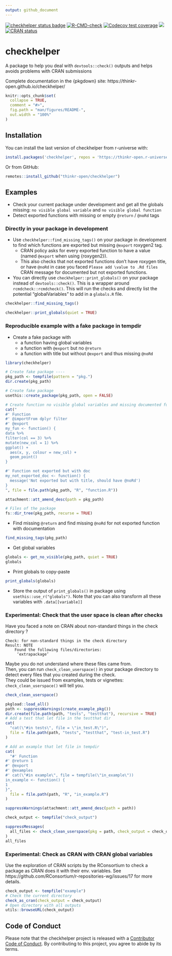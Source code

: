 ```yaml
---
output: github_document
---
```


<!-- README.md is generated from README.Rmd. Please edit that file -->

<!-- badges: start -->
[![checkhelper status badge](https://thinkr-open.r-universe.dev/badges/checkhelper)](https://thinkr-open.r-universe.dev)
[![R-CMD-check](https://github.com/ThinkR-open/checkhelper/actions/workflows/R-CMD-check.yaml/badge.svg)](https://github.com/ThinkR-open/checkhelper/actions/workflows/R-CMD-check.yaml)
[![Codecov test coverage](https://codecov.io/gh/ThinkR-open/checkhelper/branch/main/graph/badge.svg)](https://app.codecov.io/gh/ThinkR-open/checkhelper/tree/main)
[![](https://cranlogs.r-pkg.org/badges/checkhelper)](https://cran.r-project.org/package=checkhelper)
[![CRAN status](https://www.r-pkg.org/badges/version/checkhelper)](https://CRAN.R-project.org/package=checkhelper)
<!-- badges: end -->
  
# checkhelper
A package to help you deal with `devtools::check()` outputs and helps avoids problems with CRAN submissions

Complete documentation in the {pkgdown} site: https://thinkr-open.github.io/checkhelper/

```r
knitr::opts_chunk$set(
  collapse = TRUE,
  comment = "#>",
  fig.path = "man/figures/README-",
  out.width = "100%"
)
```

## Installation

You can install the last version of checkhelper from r-universe with:

```r
install.packages('checkhelper', repos = 'https://thinkr-open.r-universe.dev')
```


Or from GitHub:
``` r
remotes::install_github("thinkr-open/checkhelper")
```

## Examples

- Check your current package under development and get all the globals missing: `no visible global variable` and `no visible global function`
- Detect exported functions with missing or empty `@return` / `@noRd` tags

### Directly in your package in development

- Use `checkhelper::find_missing_tags()` on your package in development to find which functions are exported but missing `@export` roxygen2 tag. 
  - CRAN policy asks for every exported function to have a value (named `@export` when using {roxygen2}). 
  - This also checks that not exported functions don't have roxygen title, or have `@noRd` in case you faced `Please add \value to .Rd files` CRAN message for documented but not exported functions.
- You can directly use `checkhelper::print_globals()` on your package instead of `devtools::check()`. This is a wrapper around `rcmdcheck::rcmdcheck()`. This will run the checks and directly list the potential "globalVariables" to add in a `globals.R` file.

```r
checkhelper::find_missing_tags()

checkhelper::print_globals(quiet = TRUE)
```

### Reproducible example with a fake package in tempdir

- Create a fake package with 
  - a function having global variables
  - a function with `@export` but no `@return`
  - a function with title but without `@export` and thus missing `@noRd`
  
```r
library(checkhelper)

# Create fake package ----
pkg_path <- tempfile(pattern = "pkg.")
dir.create(pkg_path)

# Create fake package
usethis::create_package(pkg_path, open = FALSE)

# Create function no visible global variables and missing documented functions
cat("
#' Function
#' @importFrom dplyr filter
#' @export
my_fun <- function() {
data %>%
filter(col == 3) %>%
mutate(new_col = 1) %>%
ggplot() +
  aes(x, y, colour = new_col) +
  geom_point()
}

#' Function not exported but with doc
my_not_exported_doc <- function() {
  message('Not exported but with title, should have @noRd')
}
", file = file.path(pkg_path, "R", "function.R"))

attachment::att_amend_desc(path = pkg_path)

# Files of the package
fs::dir_tree(pkg_path, recurse = TRUE)
```

- Find missing `@return` and find missing `@noRd` for not exported function with documentation

```r
find_missing_tags(pkg_path)
```


- Get global variables
```r
globals <- get_no_visible(pkg_path, quiet = TRUE)
globals
```

- Print globals to copy-paste
```r
print_globals(globals)
```

- Store the output of `print_globals()` in package using `usethis::use_r("globals")`. 
Note that you can also transform all these variables with `.data[[variable]]`

### Experimental: Check that the user space is clean after checks

Have you faced a note on CRAN about non-standard things in the check directory ?

```
Check: for non-standard things in the check directory
Result: NOTE
    Found the following files/directories:
     ‘extrapackage’ 
```

Maybe you do not understand where these files came from.  
Then, you can run `check_clean_userspace()` in your package directory to detect every files that you created during the check.  
They could be issued from examples, tests or vignettes: `check_clean_userspace()` will tell you.

```r
check_clean_userspace()
```
```r
pkgload::load_all()
path <- suppressWarnings(create_example_pkg())
dir.create(file.path(path, "tests", "testthat"), recursive = TRUE)
# Add a test that let file in the testthat dir
cat(
  "cat(\"#in tests\", file = \"in_test.R\")",
  file = file.path(path, "tests", "testthat", "test-in_test.R")
)

# Add an example that let file in tempdir
cat(
  "#' Function
#' @return 1
#' @export
#' @examples
#' cat(\"#in example\", file = tempfile(\"in_example\"))
in_example <- function() {
1
}",
  file = file.path(path, "R", "in_example.R")
)

suppressWarnings(attachment::att_amend_desc(path = path))

check_output <- tempfile("check_output")

suppressMessages(
  all_files <- check_clean_userspace(pkg = path, check_output = check_output),
)
all_files
```


### Experimental: Check as CRAN with CRAN global variables

Use the exploration of CRAN scripts by the RConsortium to check a package as CRAN does it with their env. variables. See https://github.com/RConsortium/r-repositories-wg/issues/17 for more details.  

```r
check_output <- tempfile("example")
# Check the current directory
check_as_cran(check_output = check_output)
# Open directory with all outputs
utils::browseURL(check_output)
```

## Code of Conduct
  
  Please note that the checkhelper project is released with a [Contributor Code of Conduct](https://thinkr-open.github.io/checkhelper/CODE_OF_CONDUCT.html). By contributing to this project, you agree to abide by its terms.
